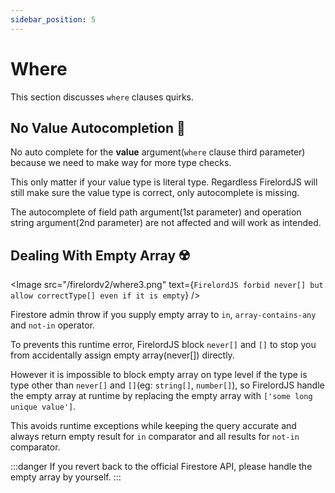 ```yaml
---
sidebar_position: 5
---
```


# Where

This section discusses `where` clauses quirks.


## No Value Autocompletion 🐧

No auto complete for the **value** argument(`where` clause third parameter) because we need to make way for more type checks.

This only matter if your value type is literal type. Regardless FirelordJS will still make sure the value type is correct, only autocomplete is missing.

The autocomplete of field path argument(1st parameter) and operation string argument(2nd parameter) are not affected and will work as intended.

## Dealing With Empty Array ☢️

<Image
	src="/firelordv2/where3.png"
	text={`FirelordJS forbid never[] but allow correctType[] even if it is empty`}
/>

Firestore admin throw if you supply empty array to `in`, `array-contains-any` and `not-in` operator.

To prevents this runtime error, FirelordJS block `never[]` and `[]` to stop you from accidentally assign empty array(never[]) directly.

However it is impossible to block empty array on type level if the type is type other than `never[]` and `[]`(eg: `string[]`, `number[]`), so FirelordJS handle the empty array at runtime by replacing the empty array with `['some long unique value']`.

This avoids runtime exceptions while keeping the query accurate and always return empty result for `in` comparator and all results for `not-in` comparator.

:::danger
If you revert back to the official Firestore API, please handle the empty array by yourself.
:::
